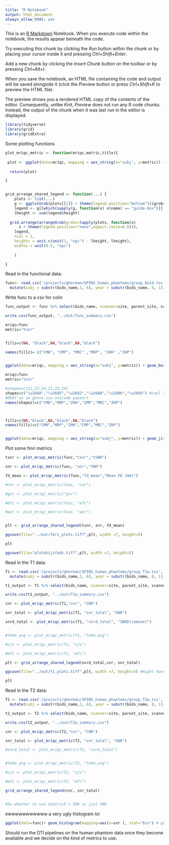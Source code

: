 ```yaml
---
title: "R Notebook"
output: html_document
always_allow_html: yes
---
```


This is an [R Markdown](http://rmarkdown.rstudio.com) Notebook. When you execute code within the notebook, the results appear beneath the code. 

Try executing this chunk by clicking the *Run* button within the chunk or by placing your cursor inside it and pressing *Ctrl+Shift+Enter*.

Add a new chunk by clicking the *Insert Chunk* button on the toolbar or by pressing *Ctrl+Alt+I*.

When you save the notebook, an HTML file containing the code and output will be saved alongside it (click the *Preview* button or press *Ctrl+Shift+K* to preview the HTML file).

The preview shows you a rendered HTML copy of the contents of the editor. Consequently, unlike *Knit*, *Preview* does not run any R code chunks. Instead, the output of the chunk when it was last run in the editor is displayed.


```r
library(tidyverse)
library(grid)
library(gridExtra)
```


Some plotting functions

```r
plot_mriqc_metric <- function(mriqc,metric,title){
  
 plot <- ggplot(data=mriqc, mapping = aes_string(x="subj", y=metric)) + geom_boxplot(outlier.shape=NA, width=0.75, colour="gray82") + geom_jitter(width=0.3, aes( fill=site, shape=site), size=3)+theme_classic(base_size=10)+theme(panel.background = element_rect(fill="white", colour="white"),axis.title.x=element_blank(),axis.title.y = element_text())+labs(y=title) +scale_shape_manual(values=shapez)+scale_fill_manual(values=fillz) +guides(fill=guide_legend("scanner"), shape=guide_legend("scanner"))
  
  return(plot)

}


grid_arrange_shared_legend <- function(...) {
    plots <- list(...)
    g <- ggplotGrob(plots[[1]] + theme(legend.position="bottom"))$grobs
    legend <- g[[which(sapply(g, function(x) x$name) == "guide-box")]]
    lheight <- sum(legend$height)
    
  grid.arrange(arrangeGrob(grobs=lapply(plots, function(x)
      x + theme(legend.position="none",aspect.ratio=0.6))),
    legend,
    ncol = 1,
    heights = unit.c(unit(1, "npc") - lheight, lheight),
    widths = unit(0.5, "npc")
    
    )

}

```



Read in the functional data: 
```r
func<- read.csv('/projects/gherman/SPINS_human_phantoms/group_bold.tsv', sep='\t') %>%
  mutate(subj = substr(bids_name,1, 6), year = substr(bids_name, 8, 13), site=substr(bids_name, 14, 16), parent_site=substr(bids_name,14,15)) %>% mutate(scanner_type= ifelse(substr(bids_name,16,16)=="P", "prisma","GE")) %>% filter(subj!="sub-05")
```

Write func to a csv for colin
```r
func_output <- func %>% select(bids_name, scanner=site, parent_site, scanner_type, subj, year,  tsnr, snr, fd_mean, fd_perc)

write.csv(func_output, "../out/func_summary.csv")
```



```r
mriqc=func
metric="tsnr"


fillz=c(NA, "black",NA,"black",NA,"black")

names(fillz)= c("CMH", "CMP", "MRC" ,"MRP", "ZHH" ,"ZHP")


ggplot(data=mriqc, mapping = aes_string(x="subj", y=metric)) + geom_boxplot(outlier.shape=NA, width=0.8)+ geom_jitter(width=0.1, aes( fill=scanner_type, shape=parent_site))+theme_classic(base_size=6)+theme(panel.background = element_rect(fill="white", colour="white"),axis.title.x=element_blank()) +scale_shape_manual(values=c(21,23,24))+scale_fill_manual(values=c(NA,"black")) +guides(fill=guide_legend("title"), shape=guide_legend("title")) 


```



```r
mriqc=func
metric="tsnr"

#shapez=c(21,23,24,21,23,24)
shapez=c("\u26AA","\u2605","\u2662","\u26AB","\u2606","\u2666") #cool so this works but not when the types are mixed
#OKAY so im gonna use unicode yayeart
names(shapez)=c("CMH","MRP","ZHH","CMP","MRC","ZHP")



fillz=c(NA,"black",NA,"black",NA,"black")
names(fillz)=c("CMH","MRP","ZHH","CMP","MRC","ZHP")


ggplot(data=mriqc, mapping = aes_string(x="subj", y=metric)) + geom_jitter(width=0.1, size=6, aes( fill=site, shape=site))+theme_classic(base_size=12)+theme(panel.background = element_rect(fill="white", colour="white"),axis.title.x=element_blank()) +scale_shape_manual(values=shapez)+scale_fill_manual(values=fillz) +guides(fill=guide_legend("title"), shape=guide_legend("title"))


```



Plot some fmri metrics
```r

tsnr <- plot_mriqc_metric(func,"tsnr","tSNR")

snr <- plot_mriqc_metric(func, "snr","SNR")

fd_mean <- plot_mriqc_metric(func,"fd_mean","Mean FD (mm)")

#cnr <- plot_mriqc_metric(func, "cnr")

#gsr <- plot_mriqc_metric("gsr")

#efc <- plot_mriqc_metric(func, "efc")

#aor <- plot_mriqc_metric(func, "aor")


plt <- grid_arrange_shared_legend(tsnr, snr, fd_mean)

ggsave(file="../out/fmri_plots.tiff",plt, width =7, height=5)

plt

```


```r
ggsave(file="plotahijsfads.tiff",plt, width =7, height=5)

```



Read in the T1 data: 
```r
T1 <- read.csv('/projects/gherman/SPINS_human_phantoms/group_T1w.tsv', sep='\t') %>%
  mutate(subj = substr(bids_name,1, 6), year = substr(bids_name, 8, 13), site=substr(bids_name, 14, 16), parent_site=substr(bids_name,14,15))%>% mutate(scanner_type= ifelse(substr(bids_name,16,16)=="P", "prisma","GE")) %>% filter(subj!="sub-05")
```


```r
t1_output <- T1 %>% select(bids_name, scanner=site, parent_site, scanner_type, subj, year,  cnr, snr_csf,	snr_gm,	snr_total,	snr_wm,	snrd_csf,	snrd_gm,	snrd_total,	snrd_wm)

write.csv(t1_output, "../out/T1w_summary.csv")

```


```r

cnr <- plot_mriqc_metric(T1,"cnr", "CNR")

snr_total <- plot_mriqc_metric(T1, "snr_total", "SNR")

snrd_total <- plot_mriqc_metric(T1, "snrd_total", "SNRD(remove)")


#fwhm_avg <- plot_mriqc_metric(T1, "fwhm_avg")

#cjv <- plot_mriqc_metric(T1, "cjv")

#efc <- plot_mriqc_metric(T1, "efc")

plt <- grid_arrange_shared_legend(snrd_total,cnr, snr_total)

ggsave(file="../out/t1_plots.tiff",plt, width =7, height=5) #might have to fix it in illustrator after or something...

plt
```


Read in the T2 data: 
```r
T2 <- read.csv('/projects/gherman/SPINS_human_phantoms/group_T2w.tsv', sep='\t')%>%
  mutate(subj = substr(bids_name,1, 6), year = substr(bids_name, 8, 13), site=substr(bids_name, 14, 16), parent_site=substr(bids_name,14,15))%>% mutate(scanner_type= ifelse(substr(bids_name,16,16)=="P", "prisma","GE")) %>% filter(subj!="sub-05")
```


```r
t2_output <- T2 %>% select(bids_name, scanner=site, parent_site, scanner_type, subj, year,  cnr, snr_csf,	snr_gm,	snr_total,	snr_wm,	snrd_csf,	snrd_gm,	snrd_total,	snrd_wm)

write.csv(t2_output, "../out/T2w_summary.csv")
```


```r

cnr <- plot_mriqc_metric(T2,"cnr", "CNR")

snr_total <- plot_mriqc_metric(T2, "snr_total", "SNR")

#snrd_total <- plot_mriqc_metric(T2, "snrd_total")


#fwhm_avg <- plot_mriqc_metric(T2, "fwhm_avg")

#cjv <- plot_mriqc_metric(T2, "cjv")

#efc <- plot_mriqc_metric(T2, "efc")

grid_arrange_shared_legend(cnr, snr_total)


#So whether to use dietrich's SNR vs just SNR
```


ewwwwwwwwwww a very ugly histogram lol
```r
ggplot(data=func)+ geom_histogram(mapping=aes(x=snr ), stat="bin") # geom_bar(mapping=aes(x=snr, y=..prop.. , group=1))
```


Should run the DTI pipelines on the human phantom data once they become available and we decide on the kind of metrics to use.
